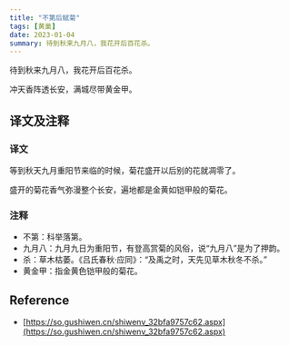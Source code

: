 ```yaml
---
title: "不第后赋菊"
tags: [黄巢]
date: 2023-01-04
summary: 待到秋来九月八，我花开后百花杀。
---
```


待到秋来九月八，我花开后百花杀。

冲天香阵透长安，满城尽带黄金甲。

## 译文及注释

### 译文

等到秋天九月重阳节来临的时候，菊花盛开以后别的花就凋零了。

盛开的菊花香气弥漫整个长安，遍地都是金黄如铠甲般的菊花。

### 注释

- 不第：科举落第。
- 九月八：九月九日为重阳节，有登高赏菊的风俗，说“九月八”是为了押韵。
- 杀：草木枯萎。《吕氏春秋·应同》：“及禹之时，天先见草木秋冬不杀。”
- 黄金甲：指金黄色铠甲般的菊花。

## Reference

- [https://so.gushiwen.cn/shiwenv_32bfa9757c62.aspx](https://so.gushiwen.cn/shiwenv_32bfa9757c62.aspx)
